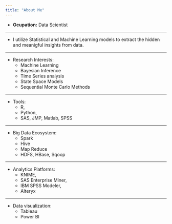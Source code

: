 ```yaml
---
title: "About Me"
---
```



- __Ocupation:__ Data Scientist



***


- I utilize Statistical and Machine Learning models to extract the hidden and meanigful insights from data.



***

* Research Interests:
    + Machine Learning
    + Bayesian Inference
    + Time Series analysis
    + State Space Models
    + Sequential Monte Carlo Methods

****

* Tools: 
    + R, 
    + Python, 
    + SAS, JMP, Matlab, SPSS
    
 
****

* Big Data Ecosystem: 
    + Spark
    + Hive
    + Map Reduce
    + HDFS, HBase,   Sqoop 
    
****

* Analytics Platforms: 
    + KNIME, 
    + SAS Enterprise Miner, 
    + IBM SPSS Modeler, 
    + Alteryx 
   
****

* Data visualization: 
    + Tableau
    + Power BI






